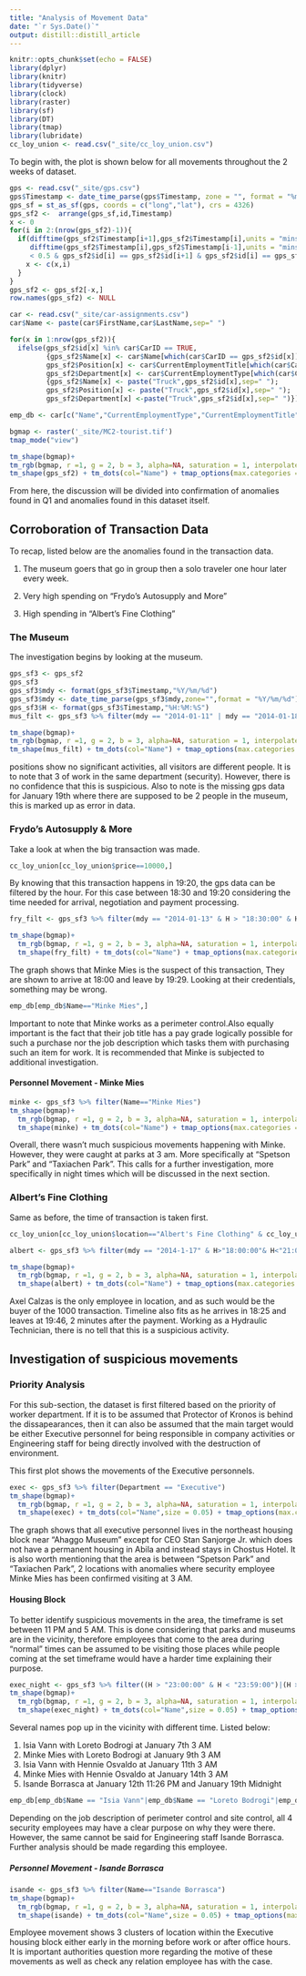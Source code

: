 ```yaml
---
title: "Analysis of Movement Data"
date: "`r Sys.Date()`"
output: distill::distill_article
---
```


```r
knitr::opts_chunk$set(echo = FALSE)
library(dplyr)
library(knitr)
library(tidyverse)
library(clock)
library(raster)
library(sf)
library(DT)
library(tmap)
library(lubridate)
cc_loy_union <- read.csv("_site/cc_loy_union.csv")
```

<p>
To begin with, the plot is shown below for all movements throughout the 2 weeks of dataset.
</p>

```r
gps <- read.csv("_site/gps.csv")
gps$Timestamp <- date_time_parse(gps$Timestamp, zone = "", format = "%m/%d/%Y %H:%M:%S")
gps_sf = st_as_sf(gps, coords = c("long","lat"), crs = 4326)
gps_sf2 <-  arrange(gps_sf,id,Timestamp)
x <- 0
for(i in 2:(nrow(gps_sf2)-1)){
  if(difftime(gps_sf2$Timestamp[i+1],gps_sf2$Timestamp[i],units = "mins") < 0.5 &
     difftime(gps_sf2$Timestamp[i],gps_sf2$Timestamp[i-1],units = "mins")
     < 0.5 & gps_sf2$id[i] == gps_sf2$id[i+1] & gps_sf2$id[i] == gps_sf2$id[i-1]){
    x <- c(x,i)
  }
}
gps_sf2 <- gps_sf2[-x,]
row.names(gps_sf2) <- NULL

car <- read.csv("_site/car-assignments.csv")
car$Name <- paste(car$FirstName,car$LastName,sep=" ")

for(x in 1:nrow(gps_sf2)){
  ifelse(gps_sf2$id[x] %in% car$CarID == TRUE,
         {gps_sf2$Name[x] <- car$Name[which(car$CarID == gps_sf2$id[x])];
         gps_sf2$Position[x] <- car$CurrentEmploymentTitle[which(car$CarID == gps_sf2$id[x])];
         gps_sf2$Department[x] <- car$CurrentEmploymentType[which(car$CarID == gps_sf2$id[x])]},
         {gps_sf2$Name[x] <- paste("Truck",gps_sf2$id[x],sep=" ");
         gps_sf2$Position[x] <- paste("Truck",gps_sf2$id[x],sep=" ");
         gps_sf2$Department[x] <-paste("Truck",gps_sf2$id[x],sep=" ")})}

emp_db <- car[c("Name","CurrentEmploymentType","CurrentEmploymentTitle")]

bgmap <- raster('_site/MC2-tourist.tif')
tmap_mode("view")

tm_shape(bgmap)+
tm_rgb(bgmap, r =1, g = 2, b = 3, alpha=NA, saturation = 1, interpolate = TRUE, max.value = 255) +
tm_shape(gps_sf2) + tm_dots(col="Name") + tmap_options(max.categories = 50)
```

<p>
From here, the discussion will be divided into confirmation of anomalies found in Q1 and anomalies found in this dataset itself.
<p>

<h2> Corroboration of Transaction Data </h2>
<p>
To recap, listed below are the anomalies found in the transaction data.
</p>
<p>
1. The museum goers that go in group then a solo traveler one hour later every week.

2. Very high spending on "Frydo's Autosupply and More"

3. High spending in "Albert's Fine Clothing"
</p>

<h3> The Museum </h3>
<p>
The investigation begins by looking at the museum.
</p>
```r
gps_sf3 <- gps_sf2
gps_sf3
gps_sf3$mdy <- format(gps_sf3$Timestamp,"%Y/%m/%d")
gps_sf3$mdy <- date_time_parse(gps_sf3$mdy,zone="",format = "%Y/%m/%d")
gps_sf3$H <- format(gps_sf3$Timestamp,"%H:%M:%S")
mus_filt <- gps_sf3 %>% filter(mdy == "2014-01-11" | mdy == "2014-01-18"|mdy=="2014-01-12"|mdy == "2014-01-19")

tm_shape(bgmap)+
tm_rgb(bgmap, r =1, g = 2, b = 3, alpha=NA, saturation = 1, interpolate = TRUE, max.value = 255) +
tm_shape(mus_filt) + tm_dots(col="Name") + tmap_options(max.categories = 50)
```
<p>
positions show no significant activities, all visitors are different people. It is to note that 3 of work in the same department (security). However, there is no confidence that this is suspicious. Also to note is the missing gps data for January 19th where there are supposed to be 2 people in the museum, this is marked up as error in data.
</p>

<h3> Frydo's Autosupply & More </h3>
<p>
Take a look at when the big transaction was made.
</p>
```r
cc_loy_union[cc_loy_union$price==10000,]
```
<p>
By knowing that this transaction happens in 19:20, the gps data can be filtered by the hour. For this case between 18:30 and 19:20 considering the time needed for arrival, negotiation and payment processing.
</p>

```r
fry_filt <- gps_sf3 %>% filter(mdy == "2014-01-13" & H > "18:30:00" & H < "19:20:00")

tm_shape(bgmap)+
  tm_rgb(bgmap, r =1, g = 2, b = 3, alpha=NA, saturation = 1, interpolate = TRUE, max.value = 255) +
  tm_shape(fry_filt) + tm_dots(col="Name") + tmap_options(max.categories = 50)
```

<p>
The graph shows that Minke Mies is the suspect of this transaction, They are shown to arrive at 18:00 and leave by 19:29. Looking at their credentials, something may be wrong.
</p>
```r
emp_db[emp_db$Name=="Minke Mies",]
```
<p>
Important to note that Minke works as a perimeter control.Also equally important is the fact that their job title has a pay grade logically possible for such a purchase nor the job description which tasks them with purchasing such an item for work. It is recommended that Minke is subjected to additional investigation.
</p>

<h4> Personnel Movement - Minke Mies </h4>
```r
minke <- gps_sf3 %>% filter(Name=="Minke Mies")
tm_shape(bgmap)+
  tm_rgb(bgmap, r =1, g = 2, b = 3, alpha=NA, saturation = 1, interpolate = TRUE, max.value = 255) +
  tm_shape(minke) + tm_dots(col="Name") + tmap_options(max.categories = 50)
```
<p>
Overall, there wasn't much suspicious movements happening with Minke. However, they were caught at parks at 3 am. More specifically at "Spetson Park" and "Taxiachen Park". This calls for a further investigation, more specifically in night times which will be discussed in the next section.
</p>

<h3> Albert's Fine Clothing </h3>
<p>
Same as before, the time of transaction is taken first.
</p>
```r
cc_loy_union[cc_loy_union$location=="Albert's Fine Clothing" & cc_loy_union$price > 1000,]
```
```r
albert <- gps_sf3 %>% filter(mdy == "2014-1-17" & H>"18:00:00"& H<"21:00:00")

tm_shape(bgmap)+
  tm_rgb(bgmap, r =1, g = 2, b = 3, alpha=NA, saturation = 1, interpolate = TRUE, max.value = 255) +
  tm_shape(albert) + tm_dots(col="Name") + tmap_options(max.categories = 50)
```
<p>
Axel Calzas is the only employee in location, and as such would be the buyer of the 1000 transaction. Timeline also fits as he arrives in 18:25 and leaves at 19:46, 2 minutes after the payment. Working as a Hydraulic Technician, there is no tell that this is a suspicious activity.
</p>

<h2> Investigation of suspicious movements </h2>
<h3> Priority Analysis </h3>
<p>
For this sub-section, the dataset is first filtered based on the priority of worker department. If it is to be assumed that Protector of Kronos is behind the dissapearances, then it can also be assumed that the main target would be either Executive personnel for being responsible in company activities or Engineering staff for being directly involved with the destruction of environment.
</p>
<p>
This first plot shows the movements of the Executive personnels.
</p>
```r
exec <- gps_sf3 %>% filter(Department == "Executive")
tm_shape(bgmap)+
  tm_rgb(bgmap, r =1, g = 2, b = 3, alpha=NA, saturation = 1, interpolate = TRUE, max.value = 255) +
  tm_shape(exec) + tm_dots(col="Name",size = 0.05) + tmap_options(max.categories = 50)
```
<p>
The graph shows that all executive personnel lives in the northeast housing block near "Ahaggo Museum" except for CEO Stan Sanjorge Jr. which does not have a permanent housing in Abila and instead stays in Chostus Hotel. It is also worth mentioning that the area is between "Spetson Park" and "Taxiachen Park", 2 locations with anomalies where security employee Minke Mies has been confirmed visiting at 3 AM.
</p>

<h4> Housing Block </h4>
<p>
To better identify suspicious movements in the area, the timeframe is set between 11 PM and 5 AM. This is done considering that parks and museums are in the vicinity, therefore employees that come to the area during "normal" times can be assumed to be visiting those places while people coming at the set timeframe would have a harder time explaining their purpose.
</p>
```r
exec_night <- gps_sf3 %>% filter((H > "23:00:00" & H < "23:59:00")|(H > "00:00:00" & H < "05:00:00"))
tm_shape(bgmap)+
  tm_rgb(bgmap, r =1, g = 2, b = 3, alpha=NA, saturation = 1, interpolate = TRUE, max.value = 255) +
  tm_shape(exec_night) + tm_dots(col="Name",size = 0.05) + tmap_options(max.categories = 50)

```

<p>
Several names pop up in the vicinity with different time. Listed below:

1. Isia Vann with Loreto Bodrogi at January 7th 3 AM
2. Minke Mies with Loreto Bodrogi at January 9th 3 AM
3. Isia Vann with Hennie Osvaldo at January 11th 3 AM
4. Minke Mies with Hennie Osvaldo at January 14th 3 AM
5. Isande Borrasca at January 12th 11:26 PM and January 19th Midnight
</p>

```r
emp_db[emp_db$Name == "Isia Vann"|emp_db$Name == "Loreto Bodrogi"|emp_db$Name == "Hennie Osvaldo"|emp_db$Name == "Minke Mies"|emp_db$Name == "Isande Borrasca",]
```
<p>
Depending on the job description of perimeter control and site control, all 4 security employees may have a clear purpose on why they were there. However, the same cannot be said for Engineering staff Isande Borrasca. Further analysis should be made regarding this employee.
</p>

<h5> Personnel Movement - Isande Borrasca </h5>
```r
isande <- gps_sf3 %>% filter(Name=="Isande Borrasca")
tm_shape(bgmap)+
  tm_rgb(bgmap, r =1, g = 2, b = 3, alpha=NA, saturation = 1, interpolate = TRUE, max.value = 255) +
  tm_shape(isande) + tm_dots(col="Name",size = 0.05) + tmap_options(max.categories = 50)
```
<p>
Employee movement shows 3 clusters of location within the Executive housing block either early in the morning before work or after office hours. It is important authorities question more regarding the motive of these movements as well as check any relation employee has with the case.
</p>

